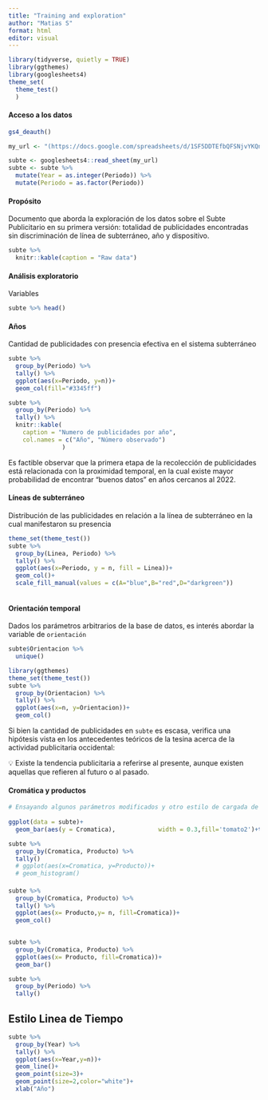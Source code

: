 ```yaml
---
title: "Training and exploration"
author: "Matias S"
format: html
editor: visual
---
```


```r
library(tidyverse, quietly = TRUE)
library(ggthemes)
library(googlesheets4)
theme_set(
  theme_test()
  )
```

#### Acceso a los datos

```r
gs4_deauth()

my_url <- "(https://docs.google.com/spreadsheets/d/1SF5DDTEfbQFSNjvYKQnsQKdsBdE7oJeTywCk92pB7f8/edit#gid=1964221805)"

subte <- googlesheets4::read_sheet(my_url)
subte <- subte %>% 
  mutate(Year = as.integer(Periodo)) %>% 
  mutate(Periodo = as.factor(Periodo))
```

#### Propósito

Documento que aborda la exploración de los datos sobre el Subte Publicitario en su primera versión: totalidad de publicidades encontradas sin discriminación de línea de subterráneo, año y dispositivo.

```r
subte %>%
  knitr::kable(caption = "Raw data")
```

#### Análisis exploratorio

Variables

```r
subte %>% head()
```

#### Años

Cantidad de publicidades con presencia efectiva en el sistema subterráneo

```r
subte %>%
  group_by(Periodo) %>%
  tally() %>%
  ggplot(aes(x=Periodo, y=n))+
  geom_col(fill="#3345ff")
```

```r
subte %>% 
  group_by(Periodo) %>% 
  tally() %>% 
  knitr::kable(
    caption = "Numero de publicidades por año",
    col.names = c("Año", "Número observado")
               )
```

Es factible observar que la primera etapa de la recolección de publicidades está relacionada con la proximidad temporal, en la cual existe mayor probabilidad de encontrar "buenos datos" en años cercanos al 2022.

#### Líneas de subterráneo

Distribución de las publicidades en relación a la línea de subterráneo en la cual manifestaron su presencia

```r

theme_set(theme_test())
subte %>%
  group_by(Linea, Periodo) %>%
  tally() %>%
  ggplot(aes(x=Periodo, y = n, fill = Linea))+
  geom_col()+
  scale_fill_manual(values = c(A="blue",B="red",D="darkgreen"))
```

```r

```

#### Orientación temporal

Dados los parámetros arbitrarios de la base de datos, es interés abordar la variable de `orientación`

```r
subte$Orientacion %>%
  unique()
```

```r
library(ggthemes)
theme_set(theme_test())
subte %>%
  group_by(Orientacion) %>%
  tally() %>%
  ggplot(aes(x=n, y=Orientacion))+
  geom_col()
```

Si bien la cantidad de publicidades en `subte` es escasa, verifica una hipótesis vista en los antecedentes teóricos de la tesina acerca de la actividad publicitaria occidental:

💡 Existe la tendencia publicitaria a referirse al presente, aunque existen aquellas que refieren al futuro o al pasado.

#### Cromática y productos

```r
# Ensayando algunos parámetros modificados y otro estilo de cargada de datos
  
ggplot(data = subte)+
  geom_bar(aes(y = Cromatica),            width = 0.3,fill='tomato2')+theme_test()
```

```r
subte %>%
  group_by(Cromatica, Producto) %>%
  tally()
  # ggplot(aes(x=Cromatica, y=Producto))+
  # geom_histogram()
```

#### 

```r
subte %>%
  group_by(Cromatica, Producto) %>%
  tally() %>% 
  ggplot(aes(x= Producto,y= n, fill=Cromatica))+
  geom_col()
  
```

```r
subte %>%
  group_by(Cromatica, Producto) %>%
  ggplot(aes(x= Producto, fill=Cromatica))+
  geom_bar()
```

```r
subte %>% 
  group_by(Periodo) %>% 
  tally()
```

## Estilo Linea de Tiempo

```r
subte %>% 
  group_by(Year) %>% 
  tally() %>% 
  ggplot(aes(x=Year,y=n))+
  geom_line()+
  geom_point(size=3)+
  geom_point(size=2,color="white")+
  xlab("Año")
```
